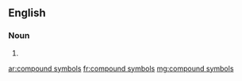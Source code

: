 ==English==

===Noun===
{{head|en|plural|head=[[compound]] [[symbol]]s}}

# {{plural of|compound symbol|lang=en}}

[[ar:compound symbols]]
[[fr:compound symbols]]
[[mg:compound symbols]]
